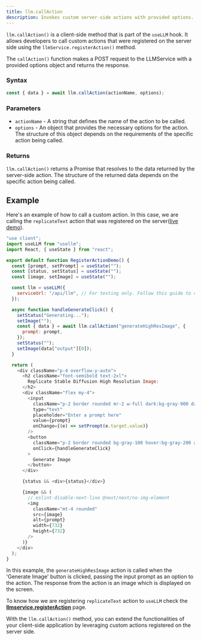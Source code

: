 ```yaml
---
title: llm.callAction
description: Invokes custom server-side actions with provided options.
---
```


`llm.callAction()` is a client-side method that is part of the `useLLM` hook.
It allows developers to call custom actions that were registered on the server
side using the `llmService.registerAction()` method.

The `callAction()` function makes a POST request to the LLMService with a provided
options object and returns the response.

### Syntax

```javascript
const { data } = await llm.callAction(actionName, options);
```

### Parameters

- `actionName` - A string that defines the name of the action to be called.
- `options` - An object that provides the necessary options for the action.
  The structure of this object depends on the requirements of the specific action being called.

### Returns

`llm.callAction()` returns a Promise that resolves to the data returned by the server-side action.
The structure of the returned data depends on the specific action being called.

## Example

Here's an example of how to call a custom action. In this case, we are calling
the `replicateText` action that was registered on the server([live demo](http://usellm.org/demo/register-action)).

```javascript
"use client";
import useLLM from "usellm";
import React, { useState } from "react";

export default function RegisterActionDemo() {
  const [prompt, setPrompt] = useState("");
  const [status, setStatus] = useState("");
  const [image, setImage] = useState("");

  const llm = useLLM({
    serviceUrl: "/api/llm", // For testing only. Follow this guide to create your own service URL: https://usellm.org/docs/api-reference/create-llm-service
  });

  async function handleGenerateClick() {
    setStatus("Generating...");
    setImage("");
    const { data } = await llm.callAction("generateHighResImage", {
      prompt: prompt,
    });
    setStatus("");
    setImage(data["output"][0]);
  }

  return (
    <div className="p-4 overflow-y-auto">
      <h2 className="font-semibold text-2xl">
        Replicate Stable Diffusion High Resolution Image:
      </h2>
      <div className="flex my-4">
        <input
          className="p-2 border rounded mr-2 w-full dark:bg-gray-900 dark:text-white"
          type="text"
          placeholder="Enter a prompt here"
          value={prompt}
          onChange={(e) => setPrompt(e.target.value)}
        />
        <button
          className="p-2 border rounded bg-gray-100 hover:bg-gray-200 active:bg-gray-300 dark:bg-white dark:text-black font-medium ml-2 "
          onClick={handleGenerateClick}
        >
          Generate Image
        </button>
      </div>

      {status && <div>{status}</div>}

      {image && (
        // eslint-disable-next-line @next/next/no-img-element
        <img
          className="mt-4 rounded"
          src={image}
          alt={prompt}
          width={732}
          height={732}
        />
      )}
    </div>
  );
}
```

In this example, the `generateHighResImage` action is called when the 'Generate Image' button is clicked, passing the
input prompt as an option to the action. The response from the action is an image which is displayed on the screen.

To know how we are registering `replicateText` action to `useLLM` check
the [**llmservice.registerAction**](http://usellm.org/docs/api-reference/register-action) page.

With the `llm.callAction()` method, you can extend the functionalities of your client-side application by
leveraging custom actions registered on the server side.
